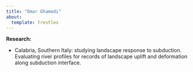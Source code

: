 ```yaml
---
title: "Omar Ghamedi"
about:
  template: trestles
---
```


**Research:**

-   Calabria, Southern Italy: studying landscape response to subduction. Evaluating river profiles for records of landscape uplift and deformation along subduction interface.
